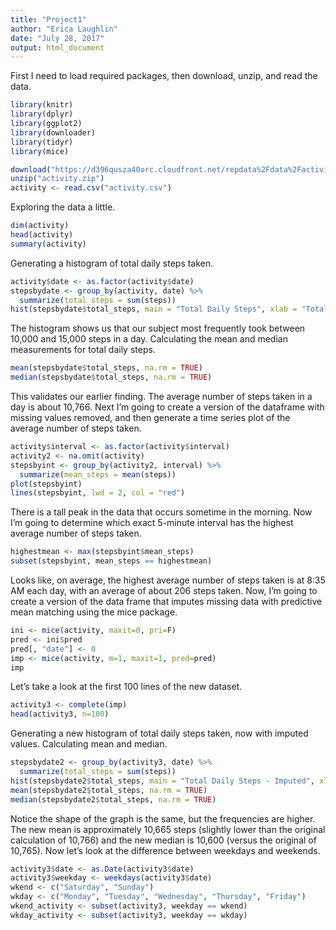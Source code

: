 ---
title: "Project1"
author: "Erica Laughlin"
date: "July 28, 2017"
output: html_document
---

First I need to load required packages, then download, unzip, and read the data.

```{r}
library(knitr)
library(dplyr)
library(ggplot2)
library(downloader)
library(tidyr)
library(mice)

download("https://d396qusza40orc.cloudfront.net/repdata%2Fdata%2Factivity.zip", dest="activity.zip", mode = "wb")
unzip("activity.zip")
activity <- read.csv("activity.csv")  
```

Exploring the data a little.

```{r}
dim(activity)  
head(activity)  
summary(activity)
```

Generating a histogram of total daily steps taken.

```{r}
activity$date <- as.factor(activity$date)
stepsbydate <- group_by(activity, date) %>% 
  summarize(total_steps = sum(steps))
hist(stepsbydate$total_steps, main = "Total Daily Steps", xlab = "Total Daily Steps", col = "green")
```

The histogram shows us that our subject most frequently took between 10,000 and 15,000 steps in a day.  Calculating the mean and median measurements for total daily steps.

```{r}
mean(stepsbydate$total_steps, na.rm = TRUE)
median(stepsbydate$total_steps, na.rm = TRUE)
```

This validates our earlier finding.  The average number of steps taken in a day is about 10,766.  Next I'm going to create a version of the dataframe with missing values removed, and then generate a time series plot of the average number of steps taken.

```{r}
activity$interval <- as.factor(activity$interval)
activity2 <- na.omit(activity)
stepsbyint <- group_by(activity2, interval) %>% 
  summarize(mean_steps = mean(steps))
plot(stepsbyint)
lines(stepsbyint, lwd = 2, col = "red")
```

There is a tall peak in the data that occurs sometime in the morning.  Now I'm going to determine which exact 5-minute interval has the highest average number of steps taken.

```{r}
highestmean <- max(stepsbyint$mean_steps)
subset(stepsbyint, mean_steps == highestmean)
```

Looks like, on average, the highest average number of steps taken is at 8:35 AM each day, with an average of about 206 steps taken.  Now, I'm going to create a version of the data frame that imputes missing data with predictive mean matching using the mice package.

```{r}
ini <- mice(activity, maxit=0, pri=F)
pred <- ini$pred
pred[, "date"] <- 0
imp <- mice(activity, m=1, maxit=1, pred=pred)
imp
```

Let's take a look at the first 100 lines of the new dataset.

```{r}
activity3 <- complete(imp)
head(activity3, n=100)
```

Generating a new histogram of total daily steps taken, now with imputed values.  Calculating mean and median.

```{r}
stepsbydate2 <- group_by(activity3, date) %>% 
  summarize(total_steps = sum(steps))
hist(stepsbydate2$total_steps, main = "Total Daily Steps - Imputed", xlab = "Total Daily Steps", col = "green")
mean(stepsbydate2$total_steps, na.rm = TRUE)
median(stepsbydate2$total_steps, na.rm = TRUE)
```

Notice the shape of the graph is the same, but the frequencies are higher.  The new mean is approximately 10,665 steps (slightly lower than the original calculation of 10,766) and the new median is 10,600 (versus the original of 10,765).  Now let's look at the difference between weekdays and weekends.

```{r}
activity3$date <- as.Date(activity3$date)
activity3$weekday <- weekdays(activity3$date)
wkend <- c("Saturday", "Sunday")
wkday <- c("Monday", "Tuesday", "Wednesday", "Thursday", "Friday")
wkend_activity <- subset(activity3, weekday == wkend)
wkday_activity <- subset(activity3, weekday == wkday)
```

